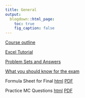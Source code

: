 ```yaml
---
title: General
output:
  blogdown::html_page:
    toc: true
    fig_caption: false
---
```


[Course outline](../../files/MBAS-Financial-Fundamentals-Summer-2020.docx)

[Excel Tutorial](../../files/Excel Tutorial.xlsx)

[Problem Sets and Answers](../../files/ProblemSet.zip)

[What you should know for the exam](../../files/Exam Instruction.docx)

Formula Sheet for Final <a href="/files/formula-sheet.html" target="_blank">html</a> <a href="/files/formula sheet.pdf" target="_blank">PDF</a>

Practice MC Questions <a href="/files/Practice MC/mc.html" target="_blank">html</a> <a href="/files/Practice MC/mc.pdf" target="_blank">PDF</a>

